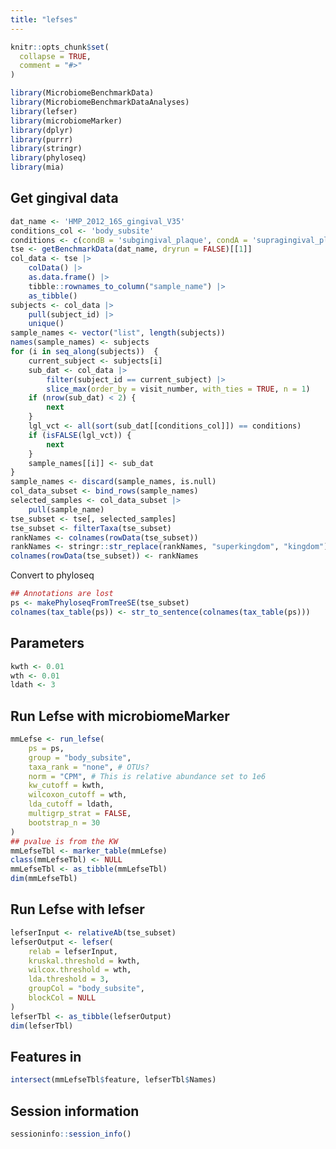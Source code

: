 ```yaml
---
title: "lefses"
---
```


```r
knitr::opts_chunk$set(
  collapse = TRUE,
  comment = "#>"
)
```

```r
library(MicrobiomeBenchmarkData)
library(MicrobiomeBenchmarkDataAnalyses)
library(lefser)
library(microbiomeMarker)
library(dplyr)
library(purrr)
library(stringr)
library(phyloseq)
library(mia)
```

## Get gingival data

```r
dat_name <- 'HMP_2012_16S_gingival_V35'
conditions_col <- 'body_subsite'
conditions <- c(condB = 'subgingival_plaque', condA = 'supragingival_plaque')
tse <- getBenchmarkData(dat_name, dryrun = FALSE)[[1]]
col_data <- tse |>
    colData() |>
    as.data.frame() |>
    tibble::rownames_to_column("sample_name") |>
    as_tibble()
subjects <- col_data |>
    pull(subject_id) |>
    unique()
sample_names <- vector("list", length(subjects))
names(sample_names) <- subjects
for (i in seq_along(subjects))  {
    current_subject <- subjects[i]
    sub_dat <- col_data |>
        filter(subject_id == current_subject) |>
        slice_max(order_by = visit_number, with_ties = TRUE, n = 1)
    if (nrow(sub_dat) < 2) {
        next
    }
    lgl_vct <- all(sort(sub_dat[[conditions_col]]) == conditions)
    if (isFALSE(lgl_vct)) {
        next
    }
    sample_names[[i]] <- sub_dat
}
sample_names <- discard(sample_names, is.null)
col_data_subset <- bind_rows(sample_names)
selected_samples <- col_data_subset |>
    pull(sample_name)
tse_subset <- tse[, selected_samples]
tse_subset <- filterTaxa(tse_subset)
rankNames <- colnames(rowData(tse_subset))
rankNames <- stringr::str_replace(rankNames, "superkingdom", "kingdom")
colnames(rowData(tse_subset)) <- rankNames
```

Convert to phyloseq

```r
## Annotations are lost
ps <- makePhyloseqFromTreeSE(tse_subset)
colnames(tax_table(ps)) <- str_to_sentence(colnames(tax_table(ps)))
```

## Parameters

```r
kwth <- 0.01
wth <- 0.01
ldath <- 3
```


## Run Lefse with microbiomeMarker

```r
mmLefse <- run_lefse(
    ps = ps,
    group = "body_subsite",
    taxa_rank = "none", # OTUs?
    norm = "CPM", # This is relative abundance set to 1e6
    kw_cutoff = kwth,
    wilcoxon_cutoff = wth,
    lda_cutoff = ldath,
    multigrp_strat = FALSE,
    bootstrap_n = 30
)
## pvalue is from the KW
mmLefseTbl <- marker_table(mmLefse)
class(mmLefseTbl) <- NULL
mmLefseTbl <- as_tibble(mmLefseTbl)
dim(mmLefseTbl)
```

## Run Lefse with lefser

```r
lefserInput <- relativeAb(tse_subset)
lefserOutput <- lefser(
    relab = lefserInput,
    kruskal.threshold = kwth,
    wilcox.threshold = wth,
    lda.threshold = 3,
    groupCol = "body_subsite",
    blockCol = NULL
)
lefserTbl <- as_tibble(lefserOutput)
dim(lefserTbl)
```

## Features in

```r
intersect(mmLefseTbl$feature, lefserTbl$Names)
```

## Session information

```r
sessioninfo::session_info()
```


